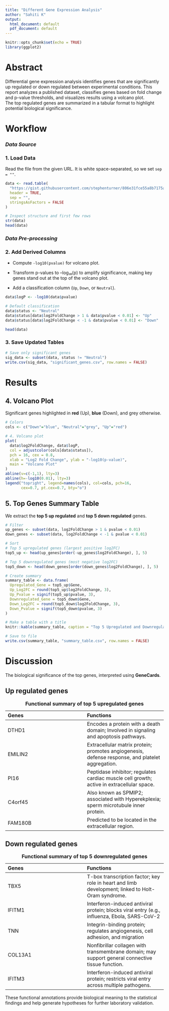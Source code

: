 ---
title: "Different Gene Expression Analysis"
author: "Sahiti K"
output:
  html_document: default
  pdf_document: default
---

```{r setup, include=FALSE}
knitr::opts_chunk$set(echo = TRUE)
library(ggplot2)
```

# Abstract

Differential gene expression analysis identifies genes that are significantly up regulated or down regulated between experimental conditions. This report analyzes a published dataset, classifies genes based on fold change and p-value thresholds, and visualizes results using a volcano plot.\
The top regulated genes are summarized in a tabular format to highlight potential biological significance.

# Workflow

### *Data Source*

### 1. Load Data

Read the file from the given URL. It is white space-separated, so we set `sep = ""`.

```{r}
data <- read.table(
  "https://gist.githubusercontent.com/stephenturner/806e31fce55a8b7175af/raw/1a507c4c3f9f1baaa3a69187223ff3d3050628d4/results.txt",
  header = TRUE,
  sep = "",
  stringsAsFactors = FALSE
)

# Inspect structure and first few rows
str(data)
head(data)
```

### *Data Pre-processing*

### 2. Add Derived Columns

-   Compute `-log10(pvalue)` for volcano plot.

-   Transform p-values to –log₁₀(p) to amplify significance, making key genes stand out at the top of the volcano plot.

-   Add a classification column (`Up`, `Down`, or `Neutral`).

```{r}
data$logP <- -log10(data$pvalue)

# Default classification
data$status <- "Neutral"
data$status[data$log2FoldChange > 1 & data$pvalue < 0.01] <- "Up"
data$status[data$log2FoldChange < -1 & data$pvalue < 0.01] <- "Down"

head(data)
```

### 3. Save Updated Tables

```{r}

# Save only significant genes
sig_data <- subset(data, status != "Neutral")
write.csv(sig_data, "significant_genes.csv", row.names = FALSE)

```

# Results

## 4. Volcano Plot

Significant genes highlighted in **red** (Up), **blue** (Down), and grey otherwise.

```{r}
# Colors
cols <- c("Down"="blue", "Neutral"="grey", "Up"="red")

# 4. Volcano plot
plot(
  data$log2FoldChange, data$logP,
  col = adjustcolor(cols[data$status]),
  pch = 16, cex = 0.8,
  xlab = "Log2 Fold Change", ylab = "-log10(p-value)",
  main = "Volcano Plot"
)
abline(v=c(-1,1), lty=3)
abline(h=-log10(0.01), lty=3)
legend("topright", legend=names(cols), col=cols, pch=16,
       cex=0.7, pt.cex=0.7, bty="o")
```

## 5. Top Genes Summary Table

We extract the **top 5 up regulated** and **top 5 down regulated** genes.

```{r}
# Filter
up_genes <- subset(data, log2FoldChange > 1 & pvalue < 0.01)
down_genes <- subset(data, log2FoldChange < -1 & pvalue < 0.01)

# Sort
# Top 5 upregulated genes (largest positive log2FC)
top5_up <- head(up_genes[order(-up_genes$log2FoldChange), ], 5)

# Top 5 downregulated genes (most negative log2FC)
top5_down <- head(down_genes[order(down_genes$log2FoldChange), ], 5)

# Create summary
summary_table <- data.frame(
  Upregulated_Gene = top5_up$Gene,
  Up_Log2FC = round(top5_up$log2FoldChange, 3),
  Up_Pvalue = signif(top5_up$pvalue, 3),
  Downregulated_Gene = top5_down$Gene,
  Down_Log2FC = round(top5_down$log2FoldChange, 3),
  Down_Pvalue = signif(top5_down$pvalue, 3)
)

# Make a table with a title
knitr::kable(summary_table, caption = "Top 5 Upregulated and Downregulated Genes")

# Save to file
write.csv(summary_table, "summary_table.csv", row.names = FALSE)
```

# Discussion

The biological significance of the top genes, interpreted using **GeneCards**.

## Up regulated genes

| Genes | Functions |
|:---|:---|
| DTHD1 | Encodes a protein with a death domain; Involved in signaling and apoptosis pathways. |
| EMILIN2 | Extracellular matrix protein; promotes angiogenesis, defense response, and platelet aggregation. |
| PI16 | Peptidase inhibitor; regulates cardiac muscle cell growth; active in extracellular space. |
| C4orf45 | Also known as SPMIP2; associated with Hyperekplexia; sperm microtubule inner protein. |
| FAM180B | Predicted to be located in the extracellular region. |

: **Functional summary of top 5 upregulated genes**

## Down regulated genes

| Genes | Functions |
|:---|:---|
| TBX5 | T-box transcription factor; key role in heart and limb development; linked to Holt-Oram syndrome. |
| IFITM1 | Interferon-induced antiviral protein; blocks viral entry (e.g., influenza, Ebola, SARS-CoV-2 |
| TNN | Integrin-binding protein; regulates angiogenesis, cell adhesion, and migration |
| COL13A1 | Nonfibrillar collagen with transmembrane domain; may support general connective tissue function. |
| IFITM3 | Interferon-induced antiviral protein; restricts viral entry across multiple pathogens. |

: **Functional summary of top 5 downregulated genes**

These functional annotations provide biological meaning to the statistical findings and help generate hypotheses for further laboratory validation.





